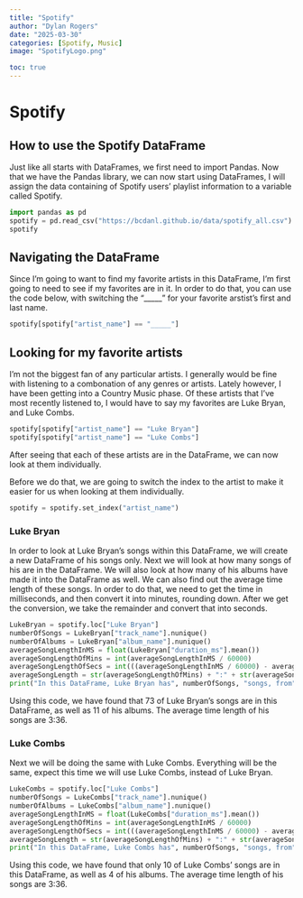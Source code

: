 ```yaml
---
title: "Spotify"
author: "Dylan Rogers"
date: "2025-03-30"
categories: [Spotify, Music]
image: "SpotifyLogo.png"

toc: true
---
```


# Spotify

## How to use the Spotify DataFrame

Just like all starts with DataFrames, we first need to import Pandas. Now that we have the Pandas library, we can now start using DataFrames, I will assign the data containing of Spotify users' playlist information to a variable called Spotify.

```python
import pandas as pd
spotify = pd.read_csv("https://bcdanl.github.io/data/spotify_all.csv")
spotify
```

## Navigating the DataFrame

Since I'm going to want to find my favorite artists in this DataFrame, I'm first going to need to see if my favorites are in it. In order to do that, you can use the code below, with switching the "_____" for your favorite arstist's first and last name.

```python
spotify[spotify["artist_name"] == "_____"]
```

## Looking for my favorite artists

I'm not the biggest fan of any particular artists. I generally would be fine with listening to a combonation of any genres or artists. Lately however, I have been getting into a Country Music phase. Of these artists that I've most recently listened to, I would have to say my favorites are Luke Bryan, and Luke Combs.

```python
spotify[spotify["artist_name"] == "Luke Bryan"]
spotify[spotify["artist_name"] == "Luke Combs"]
```

After seeing that each of these artists are in the DataFrame, we can now look at them individually.

Before we do that, we are going to switch the index to the artist to make it easier for us when looking at them individually.

```python
spotify = spotify.set_index("artist_name")
```

### Luke Bryan

In order to look at Luke Bryan's songs within this DataFrame, we will create a new DataFrame of his songs only. Next we will look at how many songs of his are in the DataFrame. We will also look at how many of his albums have made it into the DataFrame as well. We can also find out the average time length of these songs. In order to do that, we need to get the time in milliseconds, and then convert it into minutes, rounding down. After we get the conversion, we take the remainder and convert that into seconds.

```python
LukeBryan = spotify.loc["Luke Bryan"]
numberOfSongs = LukeBryan["track_name"].nunique()
numberOfAlbums = LukeBryan["album_name"].nunique()
averageSongLengthInMS = float(LukeBryan["duration_ms"].mean())
averageSongLengthOfMins = int(averageSongLengthInMS / 60000)
averageSongLengthOfSecs = int(((averageSongLengthInMS / 60000) - averageSongLengthOfMins) * 60)
averageSongLength = str(averageSongLengthOfMins) + ":" + str(averageSongLengthOfSecs)
print("In this DataFrame, Luke Bryan has", numberOfSongs, "songs, from", numberOfAlbums, "albums. Their songs average", averageSongLength)
```

Using this code, we have found that 73 of Luke Bryan's songs are in this DataFrame, as well as 11 of his albums. The average time length of his songs are 3:36.

### Luke Combs

Next we will be doing the same with Luke Combs. Everything will be the same, expect this time we will use Luke Combs, instead of Luke Bryan.

```python
LukeCombs = spotify.loc["Luke Combs"]
numberOfSongs = LukeCombs["track_name"].nunique()
numberOfAlbums = LukeCombs["album_name"].nunique()
averageSongLengthInMS = float(LukeCombs["duration_ms"].mean())
averageSongLengthOfMins = int(averageSongLengthInMS / 60000)
averageSongLengthOfSecs = int(((averageSongLengthInMS / 60000) - averageSongLengthOfMins) * 60)
averageSongLength = str(averageSongLengthOfMins) + ":" + str(averageSongLengthOfSecs)
print("In this DataFrame, Luke Combs has", numberOfSongs, "songs, from", numberOfAlbums, "albums. Their songs average", averageSongLength)
```

Using this code, we have found that only 10 of Luke Combs' songs are in this DataFrame, as well as 4 of his albums. The average time length of his songs are 3:36.